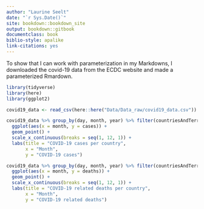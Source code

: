 ```yaml
---
author: "Laurine Seelt"
date: "`r Sys.Date()`"
site: bookdown::bookdown_site
output: bookdown::gitbook
documentclass: book
biblio-style: apalike
link-citations: yes
---
```


To show that I can work with parameterization in my Markdowns, I downloaded the covid-19 data from the ECDC website and made a parameterized Rmardown.

```r
library(tidyverse)
library(here)
library(ggplot2)
```

```r
covid19_data <- read_csv(here::here("Data/Data_raw/covid19_data.csv"))
```

```r
covid19_data %>% group_by(day, month, year) %>% filter(countriesAndTerritories == "Croatia") %>%
  ggplot(aes(x = month, y = cases)) +
  geom_point() +
  scale_x_continuous(breaks = seq(1, 12, 1)) +
  labs(title = "COVID-19 cases per country",
       x = "Month",
       y = "COVID-19 cases")
```

```r
covid19_data %>% group_by(day, month, year) %>% filter(countriesAndTerritories == "Croatia") %>%
  ggplot(aes(x = month, y = deaths)) +
  geom_point() +
  scale_x_continuous(breaks = seq(1, 12, 1)) +
  labs(title = "COVID-19 related deaths per country",
       x = "Month",
       y = "COVID-19 related deaths")
```

